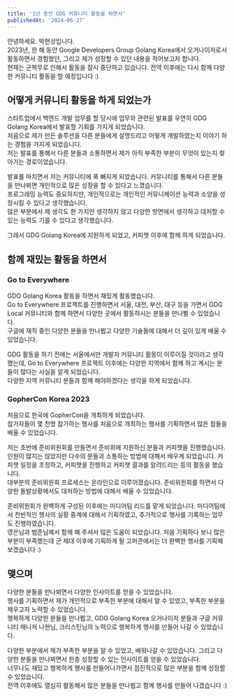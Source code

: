 ```yaml
---
title: '1년 동안 GDG 커뮤니티 활동을 하면서'
publishedAt: '2024-06-27'
---
```

안녕하세요. 박현상입니다.  
2023년, 한 해 동안 Google Developers Group Golang Korea에서 오거나이저로서 활동하면서 경험했던, 그리고 제가 성장할 수 있던 내용을 적어보고자 합니다.  
현재는 군복무로 인해서 활동을 잠시 중단하고 있습니다. 전역 이후에는 다시 함께 다양한 커뮤니티 활동을 할 예정입니다 :)

## 어떻게 커뮤니티 활동을 하게 되었는가

스타트업에서 백엔드 개발 업무를 할 당시에 업무와 관련된 발표를 우연히 GDG Golang Korea에서 발표할 기회를 가지게 되었습니다.  
처음으로 제가 만든 솔루션을 다른 분들에게 설명드리고 어떻게 개발하였는지 이야기 하는 경험을 가지게 되었습니다.  
저는 발표를 통해서 다른 분들과 소통하면서 제가 아직 부족한 부분이 무엇이 있는지 찾아가는 경로이었습니다.  

발표를 마치면서 저는 커뮤니티에 푹 빠지게 되었습니다. 커뮤니티를 통해서 다른 분들을 만나뵈면 개인적으로 많은 성장을 할 수 있다고 느꼈습니다.  
프로그래밍 능력도 중요하지만, 개인적으로는 개인적인 커뮤니케이션 능력과 소양을 성장시킬 수 있다고 생각했습니다.  
많은 부분에서 제 생각도 한 가지만 생각하지 않고 다양한 방면에서 생각하고 대처할 수 있는 능력도 기를 수 있다고 생각했습니다.  

그래서 GDG Golang Korea에 지원하게 되었고, 커피챗 이후에 함께 하게 되었습니다.  

## 함께 재밌는 활동을 하면서

### Go to Everywhere
GDO Golang Korea 활동을 하면서 재밌게 활동했습니다.  
Go to Everywhere 프로젝트를 진행하면서 서울, 대전, 부산, 대구 등을 가면서 GDG Local 커뮤니티와 함께 하면서 다양한 곳에서 활동하시는 분들을 만나뵐 수 있었습니다.  
구글에 재직 중인 다양한 분들을 만나뵙고 다양한 기술들에 대해서 더 깊이 있게 배울 수 있었습니다.  

GDG 활동을 하기 전에는 서울에서만 개발자 커뮤니티 활동이 이루어질 것이라고 생각했는데, Go to Everywhere 프로젝트 이후에는 다양한 지역에서 함께 하고 계시는 분들이 많다는 사실을 알게 되었습니다.  
다양한 지역 커뮤니티 분들과 함께 해야하겠다는 생각을 하게 되었습니다.  

### GopherCon Korea 2023
처음으로 한국에 GopherCon을 개최하게 되었습니다.  
참가자들이 몇 천명 참가하는 행사를 처음으로 개최하는 행사를 기획하면서 많은 점들을 배울 수 있었습니다.  

저는 초반에 준비위원회를 만들면서 준비위에 지원하신 분들과 커피챗을 진행했습니다.  
인원이 많지는 않았지만 다수의 분들과 소통하는 방법에 대해서 배우게 되었습니다. 커피챗 일정을 조정하고, 커피챗을 진행하고 커피챗 결과를 알려드리는 등의 활동을 했습니다.  
대부분의 준비위원회 프로세스는 온라인으로 이루어졌습니다. 준비위원회를 하면서 다양한 돌발상황에서도 대처하는 방법에 대해서 배울 수 있었습니다.  

준비위원회가 완벽하게 구성된 이후에는 미디어팀 리드를 맡게 되었습니다. 미디어팀에서 전반적인 행사의 실황 중계에 대해서 기획하였고, 추가적으로 행사를 기록하는 업무도 진행하였습니다.  
영은님과 범준님께서 함께 해 주셔서 많은 도움이 되었습니다. 처음 기획하다 보니 많은 부분이 부족했는데 군 제대 이후에 기획하게 될 고퍼콘에서는 더 완벽한 행사를 기획해 보겠습니다 :)

## 맺으며
다양한 분들을 만나뵈면서 다양한 인사이트를 얻을 수 있었습니다.  
행사를 기획하면서 제가 개인적으로 부족한 부분에 대해서 알 수 있었고, 부족한 부분을 채우고자 노력할 수 있었습니다.  
행복하게 다양한 분들을 만나뵙고, GDG Golang Korea 오거나이저 분들과 구글 커뮤니티 매니저 나현님, 크리스틴님의 노력으로 행복하게 행사를 만들어 나갈 수 있었습니다.  

다양한 부분에서 제가 부족한 부분을 알 수 있었고, 배워나갈 수 있었습니다. 그리고 다양한 분들을 만나뵈면서 한층 성장할 수 있는 인사이트를 얻을 수 있었습니다.  
너무나도 재밌고 행복하게 행사를 만들어나가면서 점진적으로 많은 부분을 함께 성장할 수 있었습니다.  
전역 이후에도 열심히 활동해서 많은 분들을 만나뵙고 함께 행사를 만들어 나겠습니다 :)